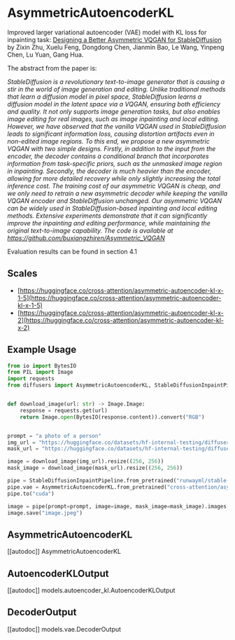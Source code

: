 # AsymmetricAutoencoderKL

Improved larger variational autoencoder (VAE) model with KL loss for inpainting task: [Designing a Better Asymmetric VQGAN for StableDiffusion](https://arxiv.org/abs/2306.04632) by Zixin Zhu, Xuelu Feng, Dongdong Chen, Jianmin Bao, Le Wang, Yinpeng Chen, Lu Yuan, Gang Hua.

The abstract from the paper is:

*StableDiffusion is a revolutionary text-to-image generator that is causing a stir in the world of image generation and editing. Unlike traditional methods that learn a diffusion model in pixel space, StableDiffusion learns a diffusion model in the latent space via a VQGAN, ensuring both efficiency and quality. It not only supports image generation tasks, but also enables image editing for real images, such as image inpainting and local editing. However, we have observed that the vanilla VQGAN used in StableDiffusion leads to significant information loss, causing distortion artifacts even in non-edited image regions. To this end, we propose a new asymmetric VQGAN with two simple designs. Firstly, in addition to the input from the encoder, the decoder contains a conditional branch that incorporates information from task-specific priors, such as the unmasked image region in inpainting. Secondly, the decoder is much heavier than the encoder, allowing for more detailed recovery while only slightly increasing the total inference cost. The training cost of our asymmetric VQGAN is cheap, and we only need to retrain a new asymmetric decoder while keeping the vanilla VQGAN encoder and StableDiffusion unchanged. Our asymmetric VQGAN can be widely used in StableDiffusion-based inpainting and local editing methods. Extensive experiments demonstrate that it can significantly improve the inpainting and editing performance, while maintaining the original text-to-image capability. The code is available at https://github.com/buxiangzhiren/Asymmetric_VQGAN*

Evaluation results can be found in section 4.1

## Scales

* [https://huggingface.co/cross-attention/asymmetric-autoencoder-kl-x-1-5](https://huggingface.co/cross-attention/asymmetric-autoencoder-kl-x-1-5)
* [https://huggingface.co/cross-attention/asymmetric-autoencoder-kl-x-2](https://huggingface.co/cross-attention/asymmetric-autoencoder-kl-x-2)

## Example Usage

```python
from io import BytesIO
from PIL import Image
import requests
from diffusers import AsymmetricAutoencoderKL, StableDiffusionInpaintPipeline


def download_image(url: str) -> Image.Image:
    response = requests.get(url)
    return Image.open(BytesIO(response.content)).convert("RGB")


prompt = "a photo of a person"
img_url = "https://huggingface.co/datasets/hf-internal-testing/diffusers-images/resolve/main/repaint/celeba_hq_256.png"
mask_url = "https://huggingface.co/datasets/hf-internal-testing/diffusers-images/resolve/main/repaint/mask_256.png"

image = download_image(img_url).resize((256, 256))
mask_image = download_image(mask_url).resize((256, 256))

pipe = StableDiffusionInpaintPipeline.from_pretrained("runwayml/stable-diffusion-inpainting")
pipe.vae = AsymmetricAutoencoderKL.from_pretrained("cross-attention/asymmetric-autoencoder-kl-x-1-5")
pipe.to("cuda")

image = pipe(prompt=prompt, image=image, mask_image=mask_image).images[0]
image.save("image.jpeg")
```

## AsymmetricAutoencoderKL

[[autodoc]] AsymmetricAutoencoderKL

## AutoencoderKLOutput

[[autodoc]] models.autoencoder_kl.AutoencoderKLOutput

## DecoderOutput

[[autodoc]] models.vae.DecoderOutput
